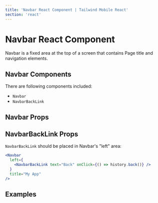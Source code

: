 ```yaml
---
title: 'Navbar React Component | Tailwind Mobile React'
section: 'react'
---
```



# Navbar React Component

Navbar is a fixed area at the top of a screen that contains Page title and navigation elements.

## Navbar Components

There are following components included:

- `Navbar`
- `NavbarBackLink`

## Navbar Props

<NavbarProps />

## NavbarBackLink Props

`NavbarBackLink` should be placed in Navbar's "left" area:

<!-- prettier-ignore -->
```jsx
<Navbar
  left={
    <NavbarBackLink text="Back" onClick={() => history.back()} />
  }
  title="My App"
/>
```

<NavbarBackLinkProps />

## Examples

<NavbarExample />

<SubnavbarExample />
